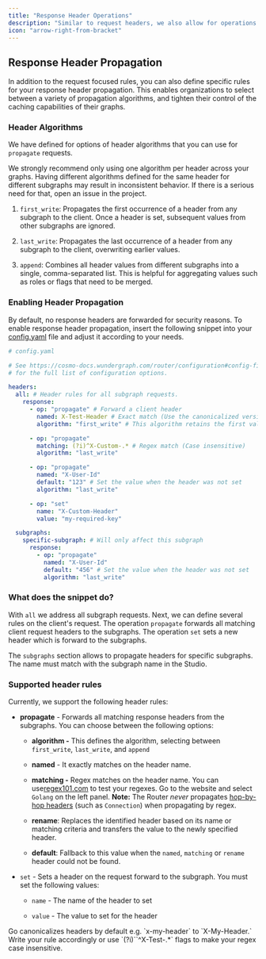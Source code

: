 ```yaml
---
title: "Response Header Operations"
description: "Similar to request headers, we also allow for operations to be run on the headers of the router responses"
icon: "arrow-right-from-bracket"
---
```


## Response Header Propagation

In addition to the request focused rules, you can also define specific rules for your response header propagation. This enables organizations to select between a variety of propagation algorithms, and tighten their control of the caching capabilities of their graphs.

### Header Algorithms

We have defined for options of header algorithms that you can use for `propagate` requests.

<Warning>
  We strongly recommend only using one algorithm per header across your graphs.
  Having different algorithms defined for the same header for different
  subgraphs may result in inconsistent behavior. If there is a serious need for
  that, open an issue in the project.
</Warning>

1. `first_write`: Propagates the first occurrence of a header from any subgraph to the client. Once a header is set, subsequent values from other subgraphs are ignored.

2. `last_write`: Propagates the last occurrence of a header from any subgraph to the client, overwriting earlier values.

3. `append`: Combines all header values from different subgraphs into a single, comma-separated list. This is helpful for aggregating values such as roles or flags that need to be merged.

### Enabling Header Propagation

By default, no response headers are forwarded for security reasons. To enable response header propagation, insert the following snippet into your [config.yaml](/router/configuration#config-file) file and adjust it according to your needs.

```yaml
# config.yaml

# See https://cosmo-docs.wundergraph.com/router/configuration#config-file
# for the full list of configuration options.

headers:
  all: # Header rules for all subgraph requests.
    response:
      - op: "propagate" # Forward a client header
        named: X-Test-Header # Exact match (Use the canonicalized version)
        algorithm: "first_write" # This algorithm retains the first value encountered

      - op: "propagate"
        matching: (?i)^X-Custom-.* # Regex match (Case insensitive)
        algorithm: "last_write"

      - op: "propagate"
        named: "X-User-Id"
        default: "123" # Set the value when the header was not set
        algorithm: "last_write"

      - op: "set"
        name: "X-Custom-Header"
        value: "my-required-key"

  subgraphs:
    specific-subgraph: # Will only affect this subgraph
      response:
        - op: "propagate"
          named: "X-User-Id"
          default: "456" # Set the value when the header was not set
          algorithm: "last_write"
```

### What does the snippet do?

With `all` we address all subgraph requests. Next, we can define several rules on the client's request. The operation `propagate` forwards all matching client request headers to the subgraphs. The operation `set` sets a new header which is forward to the subgraphs.

The `subgraphs` section allows to propagate headers for specific subgraphs. The name must match with the subgraph name in the Studio.

### Supported header rules

Currently, we support the following header rules:

- **propagate** - Forwards all matching response headers from the subgraphs. You can choose between the following options:

  - **algorithm -** This defines the algorithm, selecting between `first_write`, `last_write`, and `append`

  - **named** - It exactly matches on the header name.

  - **matching -** Regex matches on the header name. You can use[regex101.com](https://regex101.com/) to test your regexes. Go to the website and select `Golang` on the left panel. **Note:** The Router _never_ propagates [hop-by-hop headers](https://developer.mozilla.org/en-US/docs/Web/HTTP/Headers#hop-by-hop_headers) (such as `Connection`) when propagating by regex.

  - **rename**: Replaces the identified header based on its name or matching criteria and transfers the value to the newly specified header.

  - **default**: Fallback to this value when the `named`, `matching` or `rename` header could not be found.

- `set` - Sets a header on the request forward to the subgraph. You must set the following values:

  - `name` - The name of the header to set

  - `value` - The value to set for the header

<Note>
  Go canonicalizes headers by default e.g. `x-my-header` to `X-My-Header.` Write
  your rule accordingly or use `(?i)``^X-Test-.*` flags to make your regex case
  insensitive.
</Note>
